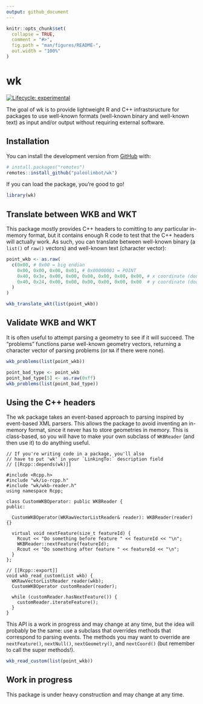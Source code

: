 ```yaml
---
output: github_document
---
```


<!-- README.md is generated from README.Rmd. Please edit that file -->

```r
knitr::opts_chunk$set(
  collapse = TRUE,
  comment = "#>",
  fig.path = "man/figures/README-",
  out.width = "100%"
)
```

# wk

<!-- badges: start -->
[![Lifecycle: experimental](https://img.shields.io/badge/lifecycle-experimental-orange.svg)](https://www.tidyverse.org/lifecycle/#experimental)
<!-- badges: end -->

The goal of wk is to provide lightweight R and C++ infrastsructure for packages to use well-known formats (well-known binary and well-known text) as input and/or output without requiring external software.

## Installation

You can install the development version from [GitHub](https://github.com/) with:

``` r
# install.packages("remotes")
remotes::install_github("paleolimbot/wk")
```

If you can load the package, you're good to go!

```r
library(wk)
```

## Translate between WKB and WKT

This package mostly provides C++ headers to comitting to any particular in-memory format, but it contains enough R code to test that the C++ headers will actually work. As such, you can translate between well-known binary (a `list()` of `raw()` vectors) and well-known text (character vector):

```r
point_wkb <- as.raw(
  c(0x00, # 0x00 = big endian
    0x00, 0x00, 0x00, 0x01, # 0x00000001 = POINT
    0x40, 0x3e, 0x00, 0x00, 0x00, 0x00, 0x00, 0x00, # x coordinate (double)
    0x40, 0x24, 0x00, 0x00, 0x00, 0x00, 0x00, 0x00  # y coordinate (double)
  )
)

wkb_translate_wkt(list(point_wkb))
```

## Validate WKB and WKT

It is often useful to attempt parsing a geometry to see if it will succeed. The "problems" functions parse well-known geometry vectors, returning a character vector of parsing problems (or `NA` if there were none).

```r
wkb_problems(list(point_wkb))

point_bad_type <- point_wkb
point_bad_type[5] <- as.raw(0xff)
wkb_problems(list(point_bad_type))
```

## Using the C++ headers

The wk package takes an event-based approach to parsing inspired by event-based XML parsers. This allows the package to avoid inventing an in-memory format, since it never has to store geometries in memory. This is class-based, so you will have to make your own subclass of `WKBReader` (and then use it) to do anything useful.

```Rcpp
// If you're writing code in a package, you'll also
// have to put 'wk' in your `LinkingTo:` description field
// [[Rcpp::depends(wk)]]

#include <Rcpp.h>
#include "wk/io-rcpp.h"
#include "wk/wkb-reader.h"
using namespace Rcpp;

class CustomWKBOperator: public WKBReader {
public:

  CustomWKBOperator(WKRawVectorListReader& reader): WKBReader(reader) {}

  virtual void nextFeature(size_t featureId) {
    Rcout << "Do something before feature " << featureId << "\n";
    WKBReader::nextFeature(featureId);
    Rcout << "Do something after feature " << featureId << "\n";
  }
};

// [[Rcpp::export]]
void wkb_read_custom(List wkb) {
  WKRawVectorListReader reader(wkb);
  CustomWKBOperator customReader(reader);

  while (customReader.hasNextFeature()) {
    customReader.iterateFeature();
  }
}
```

This API is a work in progress and may change at any time, but the idea will probably be the same: use a subclass that overrides methods that correspond to parsing events. The methods you may want to override are `nextFeature()`, `nextNull()`, `nextGeometry()`, and `nextCoord()` (but remember to call the super methods!).

```r
wkb_read_custom(list(point_wkb))
```

## Work in progress

This package is under heavy construction and may change at any time.
